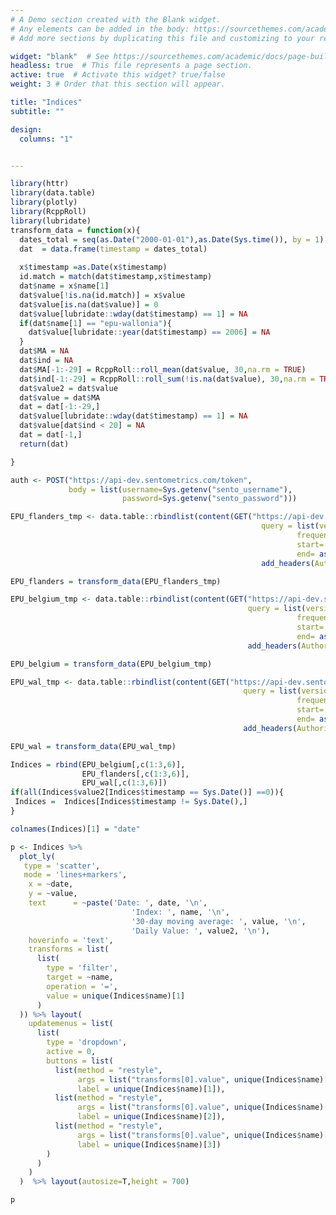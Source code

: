 ```yaml
---
# A Demo section created with the Blank widget.
# Any elements can be added in the body: https://sourcethemes.com/academic/docs/writing-markdown-latex/
# Add more sections by duplicating this file and customizing to your requirements.

widget: "blank"  # See https://sourcethemes.com/academic/docs/page-builder/
headless: true  # This file represents a page section.
active: true  # Activate this widget? true/false
weight: 3 # Order that this section will appear.

title: "Indices"
subtitle: ""

design:
  columns: "1"


---
```


```r
library(httr)
library(data.table)
library(plotly)    
library(RcppRoll)
library(lubridate)
transform_data = function(x){
  dates_total = seq(as.Date("2000-01-01"),as.Date(Sys.time()), by = 1)
  dat  = data.frame(timestamp = dates_total)
    
  x$timestamp =as.Date(x$timestamp)
  id.match = match(dat$timestamp,x$timestamp)
  dat$name = x$name[1]
  dat$value[!is.na(id.match)] = x$value
  dat$value[is.na(dat$value)] = 0
  dat$value[lubridate::wday(dat$timestamp) == 1] = NA
  if(dat$name[1] == "epu-wallonia"){
    dat$value[lubridate::year(dat$timestamp) == 2006] = NA
  }
  dat$MA = NA
  dat$ind = NA
  dat$MA[-1:-29] = RcppRoll::roll_mean(dat$value, 30,na.rm = TRUE)
  dat$ind[-1:-29] = RcppRoll::roll_sum(!is.na(dat$value), 30,na.rm = TRUE)
  dat$value2 = dat$value
  dat$value = dat$MA
  dat = dat[-1:-29,]
  dat$value[lubridate::wday(dat$timestamp) == 1] = NA
  dat$value[dat$ind < 20] = NA
  dat = dat[-1,]
  return(dat)

}
```
```r
auth <- POST("https://api-dev.sentometrics.com/token", 
             body = list(username=Sys.getenv("sento_username"),
                         password=Sys.getenv("sento_password")))

EPU_flanders_tmp <- data.table::rbindlist(content(GET("https://api-dev.sentometrics.com/index/values/epu-flanders", 
                                                        query = list(version="1.4.0",
                                                                frequency="D",
                                                                start= "2000-01-01",
                                                                end= as.character(as.Date(Sys.time()))),
                                                        add_headers(Authorization = paste0("Bearer ", content(auth)$access_token)))))

EPU_flanders = transform_data(EPU_flanders_tmp)

EPU_belgium_tmp <- data.table::rbindlist(content(GET("https://api-dev.sentometrics.com/index/values/epu-belgium", 
                                                     query = list(version="1.4.0",
                                                                frequency="D",
                                                                start= "2000-01-01",
                                                                end= as.character(as.Date(Sys.time()))),
                                                     add_headers(Authorization = paste0("Bearer ", content(auth)$access_token)))))

EPU_belgium = transform_data(EPU_belgium_tmp)

EPU_wal_tmp <- data.table::rbindlist(content(GET("https://api-dev.sentometrics.com/index/values/epu-wallonia", 
                                                    query = list(version="1.4.0",
                                                                frequency="D",
                                                                start= "2000-01-01",
                                                                end= as.character(as.Date(Sys.time()))),
                                                    add_headers(Authorization = paste0("Bearer ", content(auth)$access_token)))))

EPU_wal = transform_data(EPU_wal_tmp)

Indices = rbind(EPU_belgium[,c(1:3,6)],
                EPU_flanders[,c(1:3,6)],
                EPU_wal[,c(1:3,6)])
if(all(Indices$value2[Indices$timestamp == Sys.Date()] ==0)){
 Indices =  Indices[Indices$timestamp != Sys.Date(),]
}

colnames(Indices)[1] = "date"
```

```r
p <- Indices %>%
  plot_ly(
   type = 'scatter', 
   mode = 'lines+markers',
    x = ~date, 
    y = ~value,
    text      = ~paste('Date: ', date, '\n',
                           'Index: ', name, '\n',
                           '30-day moving average: ', value, '\n',
                           'Daily Value: ', value2, '\n'),
    hoverinfo = 'text',
    transforms = list(
      list(
        type = 'filter',
        target = ~name,
        operation = '=',
        value = unique(Indices$name)[1]
      )
  )) %>% layout(
    updatemenus = list(
      list(
        type = 'dropdown',
        active = 0,
        buttons = list(
          list(method = "restyle",
               args = list("transforms[0].value", unique(Indices$name)[1]),
               label = unique(Indices$name)[1]),
          list(method = "restyle",
               args = list("transforms[0].value", unique(Indices$name)[2]),
               label = unique(Indices$name)[2]),
          list(method = "restyle",
               args = list("transforms[0].value", unique(Indices$name)[3]),
               label = unique(Indices$name)[3])
        )
      )
    )
  )  %>% layout(autosize=T,height = 700)

p
```
